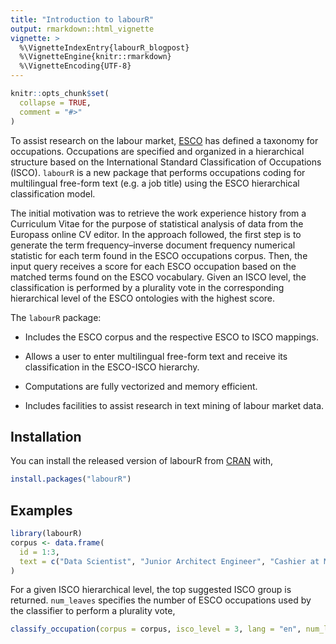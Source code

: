 ```yaml
---
title: "Introduction to labourR"
output: rmarkdown::html_vignette
vignette: >
  %\VignetteIndexEntry{labourR_blogpost}
  %\VignetteEngine{knitr::rmarkdown}
  %\VignetteEncoding{UTF-8}
---
```


```r
knitr::opts_chunk$set(
  collapse = TRUE,
  comment = "#>"
)
```

To assist research on the labour market, [ESCO](https://ec.europa.eu/esco/portal/home) has defined a taxonomy for occupations. Occupations are specified and organized in a hierarchical structure based on the International Standard Classification of Occupations (ISCO). `labourR` is a new package that performs occupations coding for multilingual free-form text (e.g. a job title) using the ESCO hierarchical classification model.

The initial motivation was to retrieve the work experience history from a Curriculum Vitae for the purpose of statistical analysis of data from the Europass online CV editor. In the approach followed, the first step is to generate the term frequency–inverse document frequency numerical statistic for each term found in the ESCO occupations corpus. Then, the input query receives a score for each ESCO occupation based on the matched terms found on the ESCO vocabulary. Given an ISCO level, the classification is performed by a plurality vote in the corresponding hierarchical level of the ESCO ontologies with the highest score. 

The `labourR` package:

- Includes the ESCO corpus and the respective ESCO to ISCO mappings.

- Allows a user to enter multilingual free-form text and receive its classification in the ESCO-ISCO hierarchy.

- Computations are fully vectorized and memory efficient.

- Includes facilities to assist research in text mining of labour market data.

## Installation

You can install the released version of labourR from [CRAN](https://CRAN.R-project.org) with,

``` r
install.packages("labourR")
```

## Examples

```r
library(labourR)
corpus <- data.frame(
  id = 1:3,
  text = c("Data Scientist", "Junior Architect Engineer", "Cashier at McDonald's")
)
```

For a given ISCO hierarchical level, the top suggested ISCO group is returned. `num_leaves` specifies the number of ESCO occupations used by the classifier to perform a plurality vote,

```r
classify_occupation(corpus = corpus, isco_level = 3, lang = "en", num_leaves = 5)
```
